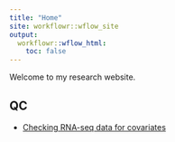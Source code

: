 ```yaml
---
title: "Home"
site: workflowr::wflow_site
output:
  workflowr::wflow_html:
    toc: false
---
```


Welcome to my research website.

## QC
- [Checking RNA-seq data for covariates](20190320_Check-RNAseq-PCs.html)

